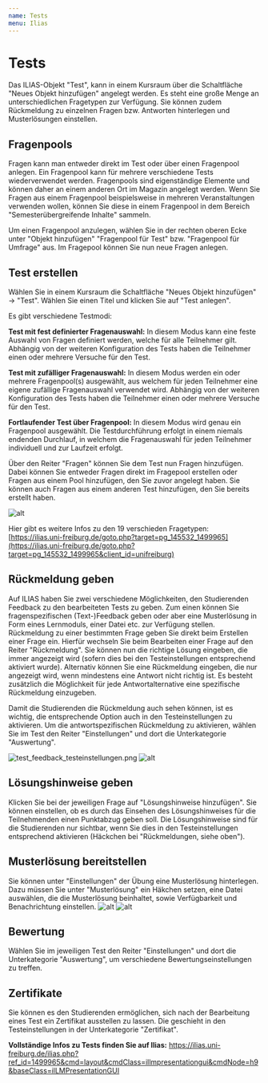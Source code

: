 ```yaml
---
name: Tests
menu: Ilias
---
```


# Tests
Das ILIAS-Objekt "Test", kann in einem Kursraum über die Schaltfläche "Neues Objekt hinzufügen" angelegt werden.
Es steht eine große Menge an unterschiedlichen Fragetypen zur Verfügung. Sie können zudem Rückmeldung zu einzelnen Fragen bzw. Antworten hinterlegen und Musterlösungen einstellen.

## Fragenpools
Fragen kann man entweder direkt im Test oder über einen Fragenpool anlegen. Ein Fragenpool kann für mehrere verschiedene Tests wiederverwendet werden.
Fragenpools sind eigenständige Elemente und können daher an einem anderen Ort im Magazin angelegt werden. Wenn Sie Fragen aus einem Fragenpool beispielsweise in mehreren Veranstaltungen verwenden wollen, können Sie diese in einem Fragenpool in dem Bereich "Semesterübergreifende Inhalte" sammeln.

Um einen Fragenpool anzulegen, wählen Sie in der rechten oberen Ecke unter "Objekt hinzufügen" "Fragenpool für Test" bzw. "Fragenpool für Umfrage" aus.
Im Fragepool können Sie nun neue Fragen anlegen.

## Test erstellen
Wählen Sie in einem Kursraum die Schaltfläche "Neues Objekt hinzufügen" -> "Test".
Wählen Sie einen Titel und klicken Sie auf "Test anlegen".

Es gibt verschiedene Testmodi:

**Test mit fest definierter Fragenauswahl:**
In diesem Modus kann eine feste Auswahl von Fragen definiert werden, welche für alle Teilnehmer gilt. Abhängig von der weiteren Konfiguration des Tests haben die Teilnehmer einen oder mehrere Versuche für den Test.

**Test mit zufälliger Fragenauswahl:**
In diesem Modus werden ein oder mehrere Fragenpool(s) ausgewählt, aus welchem für jeden Teilnehmer eine eigene zufällige Fragenauswahl verwendet wird. Abhängig von der weiteren Konfiguration des Tests haben die Teilnehmer einen oder mehrere Versuche für den Test.

**Fortlaufender Test über Fragenpool:**
In diesem Modus wird genau ein Fragenpool ausgewählt. Die Testdurchführung erfolgt in einem niemals endenden Durchlauf, in welchem die Fragenauswahl für jeden Teilnehmer individuell und zur Laufzeit erfolgt.

Über den Reiter "Fragen" können Sie dem Test nun Fragen hinzufügen. Dabei können Sie entweder Fragen direkt im Fragepool erstellen oder Fragen aus einem Pool hinzufügen, den Sie zuvor angelegt haben. Sie können auch Fragen aus einem anderen Test hinzufügen, den Sie bereits erstellt haben.

![alt](https://ilias.uni-freiburg.de/data/unifreiburg/mobs/mm_1551601/Test_Fragetypen.png)

Hier gibt es weitere Infos zu den 19 verschieden Fragetypen: [https://ilias.uni-freiburg.de/goto.php?target=pg_145532_1499965](https://ilias.uni-freiburg.de/goto.php?target=pg_145532_1499965&client_id=unifreiburg)

## Rückmeldung geben
Auf ILIAS haben Sie zwei verschiedene Möglichkeiten, den Studierenden Feedback zu den bearbeiteten Tests zu geben. Zum einen können Sie fragenspezifischen (Text-)Feedback geben oder aber eine Musterlösung in Form eines Lernmoduls, einer Datei etc. zur Verfügung stellen.
Rückmeldung zu einer bestimmten Frage geben Sie direkt beim Erstellen einer Frage ein. Hierfür wechseln Sie beim Bearbeiten einer Frage auf den Reiter "Rückmeldung".
Sie können nun die richtige Lösung eingeben, die immer angezeigt wird (sofern dies bei den Testeinstellungen entsprechend aktiviert wurde). Alternativ können Sie eine Rückmeldung eingeben, die nur angezeigt wird, wenn mindestens eine Antwort nicht richtig ist. Es besteht zusätzlich die Möglichkeit für jede Antwortalternative eine spezifische Rückmeldung einzugeben.

Damit die Studierenden die Rückmeldung auch sehen können, ist es wichtig, die entsprechende Option auch in den Testeinstellungen zu aktivieren.
Um die antwortspezifischen Rückmeldung zu aktivieren, wählen Sie im Test den Reiter "Einstellungen" und dort die Unterkategorie "Auswertung".

![test_feedback_testeinstellungen.png](https://ilias.uni-freiburg.de/data/unifreiburg/mobs/mm_1552023/test_feedback_testeinstellungen.png?il_wac_token=a65d0380cf548f07797e8cd86f63596a5f903a0e&il_wac_ttl=3&il_wac_ts=1586540566)
![alt](https://ilias.uni-freiburg.de/data/unifreiburg/mobs/mm_1552059/test_feedback_testeinstellungen_4.png?il_wac_token=ad80db2f1bb08a14d0df306a74d574fb488aa48b&il_wac_ttl=3&il_wac_ts=1586540769)

## Lösungshinweise geben
Klicken Sie bei der jeweiligen Frage auf "Lösungshinweise hinzufügen".
Sie können einstellen, ob es durch das Einsehen des Lösungshinweises für die Teilnehmenden einen Punktabzug geben soll.
Die Lösungshinweise sind für die Studierenden nur sichtbar, wenn Sie dies in den Testeinstellungen entsprechend aktivieren (Häckchen bei "Rückmeldungen, siehe oben").

## Musterlösung bereitstellen
Sie können unter "Einstellungen" der Übung eine Musterlösung hinterlegen.
Dazu müssen Sie unter "Musterlösung" ein Häkchen setzen, eine Datei auswählen, die die Musterlösung beinhaltet, sowie Verfügbarkeit und Benachrichtung einstellen.
![alt](https://ilias.uni-freiburg.de/data/unifreiburg/mobs/mm_1559677/Musterloesung_Einstellungen.png?il_wac_token=979aa47f3e2392aa574db1f4090e343531d36fc7&il_wac_ttl=3&il_wac_ts=1586541235)
![alt](https://ilias.uni-freiburg.de/data/unifreiburg/mobs/mm_1559671/Musterloesung.png?il_wac_token=a63ed956937a0019d6cc3f7c254e38ba35603245&il_wac_ttl=3&il_wac_ts=1586541554)
## Bewertung
Wählen Sie im jeweiligen Test den Reiter "Einstellungen" und dort die Unterkategorie "Auswertung", um verschiedene Bewertungseinstellungen zu treffen.

## Zertifikate
Sie können es den Studierenden ermöglichen, sich nach der Bearbeitung eines Test ein Zertifikat ausstellen zu lassen.
Die geschieht in den Testeinstellungen in der Unterkategorie "Zertifikat".

**Vollständige Infos zu Tests finden Sie auf Ilias:** https://ilias.uni-freiburg.de/ilias.php?ref_id=1499965&cmd=layout&cmdClass=illmpresentationgui&cmdNode=h9&baseClass=ilLMPresentationGUI